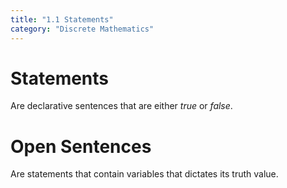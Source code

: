 ```yaml
---
title: "1.1 Statements"
category: "Discrete Mathematics"
---
```


# Statements
Are declarative sentences that are either *true* or *false*.

# Open Sentences
Are statements that contain variables that dictates its truth value.